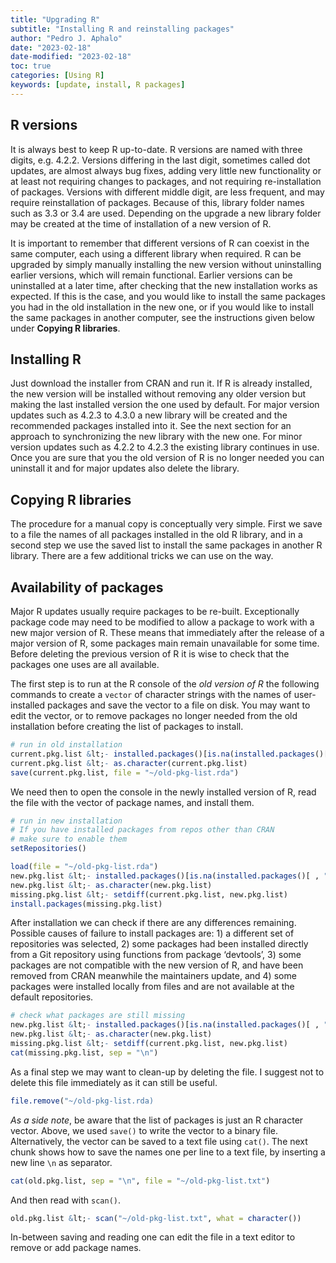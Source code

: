 ```yaml
---
title: "Upgrading R"
subtitle: "Installing R and reinstalling packages"
author: "Pedro J. Aphalo"
date: "2023-02-18"
date-modified: "2023-02-18"
toc: true
categories: [Using R]
keywords: [update, install, R packages]
---
```


## R versions

It is always best to keep R up-to-date. R versions are named with three digits, e.g. 4.2.2. Versions differing in the last digit, sometimes called dot updates, are almost always bug fixes, adding very little new functionality or at least not requiring changes to packages, and not requiring re-installation of packages. Versions with different middle digit, are less frequent, and may require reinstallation of packages. Because of this, library folder names such as 3.3 or 3.4 are used. Depending on the upgrade a new library folder may be created at the time of installation of a new version of R.

It is important to remember that different versions of R can coexist in the same computer, each using a different library when required. R can be upgraded by simply manually installing the new version without uninstalling earlier versions, which will remain functional. Earlier versions can be uninstalled at a later time, after checking that the new installation works as expected. If this is the case, and you would like to install the same packages you had in the old installation in the new one, or if you would like to install the same packages in another computer, see the instructions given below under **Copying R libraries**.

## Installing R

Just download the installer from CRAN and run it. If R is already installed, the new version will be installed without removing any older version but making the last installed version the one used by default. For major version updates such as 4.2.3 to 4.3.0 a new library will be created and the recommended packages installed into it. See the next section for an approach to synchronizing the new library with the new one. For minor version updates such as 4.2.2 to 4.2.3 the existing library continues in use. Once you are sure that you the old version of R is no longer needed you can uninstall it and for major updates also delete the library.

## Copying R libraries

The procedure for a manual copy is conceptually very simple. First we save to a file the names of all packages installed in the old R library, and in a second step we use the saved list to install the same packages in another R library. There are a few additional tricks we can use on the way.

::: callout-caution
## Availability of packages

Major R updates usually require packages to be re-built. Exceptionally package code may need to be modified to allow a package to work with a new major version of R. These means that immediately after the release of a major version of R, some packages main remain unavailable for some time. Before deleting the previous version of R it is wise to check that the packages one uses are all available.
:::

The first step is to run at the R console of the <em>old version of R</em> the following commands to create a `vector` of character strings with the names of user-installed packages and save the vector to a file on disk. You may want to edit the vector, or to remove packages no longer needed from the old installation before creating the list of packages to install.

```r
# run in old installation
current.pkg.list &lt;- installed.packages()[is.na(installed.packages()[ , "Priority"]), 1]
current.pkg.list &lt;- as.character(current.pkg.list)
save(current.pkg.list, file = "~/old-pkg-list.rda")

```

We need then to open the console in the newly installed version of R, read the file with the vector of package names, and install them.

```r
# run in new installation
# If you have installed packages from repos other than CRAN
# make sure to enable them
setRepositories()

load(file = "~/old-pkg-list.rda")
new.pkg.list &lt;- installed.packages()[is.na(installed.packages()[ , "Priority"]), 1]
new.pkg.list &lt;- as.character(new.pkg.list)
missing.pkg.list &lt;- setdiff(current.pkg.list, new.pkg.list)
install.packages(missing.pkg.list)

```

After installation we can check if there are any differences remaining. Possible causes of failure to install packages are: 1) a different set of repositories was selected, 2) some packages had been installed directly from a Git repository using functions from package 'devtools', 3) some packages are not compatible with the new version of R, and have been removed from CRAN meanwhile the maintainers update, and 4) some packages were installed locally from files and are not available at the default repositories.

```r
# check what packages are still missing
new.pkg.list &lt;- installed.packages()[is.na(installed.packages()[ , "Priority"]), 1]
new.pkg.list &lt;- as.character(new.pkg.list)
missing.pkg.list &lt;- setdiff(current.pkg.list, new.pkg.list)
cat(missing.pkg.list, sep = "\n")

```

As a final step we may want to clean-up by deleting the file. I suggest not to delete this file immediately as it can still be useful.

```r
file.remove("~/old-pkg-list.rda)

```

<em> As a side note</em>, be aware that the list of packages is just an R character vector. Above, we used `save()` to write the vector to a binary file. Alternatively, the vector can be saved to a text file using `cat()`. The next chunk shows how to save the names one per line to a text file, by inserting a new line `\n` as separator.

```r
cat(old.pkg.list, sep = "\n", file = "~/old-pkg-list.txt")

```

And then read with `scan()`.

```r
old.pkg.list &lt;- scan("~/old-pkg-list.txt", what = character())

```

In-between saving and reading one can edit the file in a text editor to remove or add package names.
